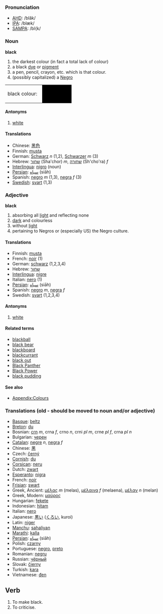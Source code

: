 ===Pronunciation===
*[[w:AHD|AHD]]: /blăk/
*[[w:IPA|IPA]]: /blæk/
*[[w:SAMPA|SAMPA]]: /bl{k/

===Noun===

;'''black'''
#the darkest colour (in fact a total lack of colour)
#a black [[dye]] or [[pigment]]
#a pen, pencil, crayon, etc. which is that colour.
#(possibly capitalized) a [[Negro]]

<table><tr><td height="25">black colour: &nbsp;</td><td bgcolor="black" width="80">&nbsp; </td></tr></table>

====Antonyms====
#[[white]]

====Translations====
* Chinese: [[黑色]]
* Finnish: [[musta]]
* German: [[Schwarz]] ''n'' (1,2), [[Schwarzer]] ''m'' (3)
* Hebrew: [[שחור]] (Sha'chor) ''m'', [[שחורה]] (Sh'cho'ra) ''f''
* [[Interlingua]]: [[nigro]] (noun)
* [[Persian]]: [[سياه]] (siāh)
* Spanish: [[negro]] ''m'' (1,3), [[negra]] ''f'' (3)
* [[Swedish]]: [[svart]] (1,3)

===Adjective===
;'''black'''
#absorbing all [[light]] and reflecting none
#[[dark]] and colourless
#without [[light]]
#pertaining to Negros or (especially US) the Negro culture.

====Translations====

* Finnish: [[musta]]
* French: [[noir]] (1)
* German: [[schwarz]] (1,2,3,4)
* Hebrew: [[שחור]] 
* [[Interlingua]]: [[nigre]]
* Italian: [[nero]] (1)
* [[Persian]]: [[سياه]] (siāh)
* Spanish: [[negro]] ''m'', [[negra]] ''f''
* Swedish: [[svart]] (1,2,3,4)

====Antonyms====
#[[white]]

====Related terms====
*[[blackball]]
*[[black bear]]
*[[blackboard]]
*[[blackcurrant]]
*[[black out]]
*[[Black Panther]]
*[[Black Power]]
*[[black pudding]]

====See also====
*[[Wiktionary_Appendix:Colours|Appendix:Colours]]

===Translations (old - should be moved to noun and/or adjective) ===

* [[Basque]]: [[beltz]]
* [[Breton]]: [[du]]
* Bosnian: [[crn]] ''m'', crna ''f'', crno ''n'', crni ''pl m'', crne ''pl f'', crna ''pl n''
* Bulgarian: [[черен]] 
* [[Catalan]]: [[negre]] ''n'', [[negra]] ''f''
* Chinese: [[黑]]
* Czech: [[černý]]
* [[Cornish]]: [[du]]
* [[Corsican]]: [[neru]]
* Dutch: [[zwart]]
* [[Esperanto]]: [[nigra]]
* French: [[noir]]
* [[Frisian]]: [[swart]]
* Greek, Ancient: [[μέλας]] ''m'' (melas), [[μέλαινα]] ''f'' (melaena), [[μέλαν]] ''n'' (melan)
* Greek, Modern: [[μαύρος]]
* Hungarian: [[fekete]]
* Indonesian: [[hitam]]
* Italian: [[nero]]
* Japanese: [[黒い]] ([[くろい]], kuroi)
* Latin: [[niger]]
* [[Manchu]]: [[sahaliyan]]
* [[Marathi]]: [[kalla]]
* [[Persian]]: [[سياه]] (siāh)
* Polish: [[czarny]]
* Portuguese:  [[negro]], [[preto]]
* Romanian: [[negru]]
* Russian: [[чёрный]]
* Slovak: [[čierny]]
* Turkish: [[kara]]
* Vietnamese: [[đen]]

==Verb==

# To make black.
# To criticise.